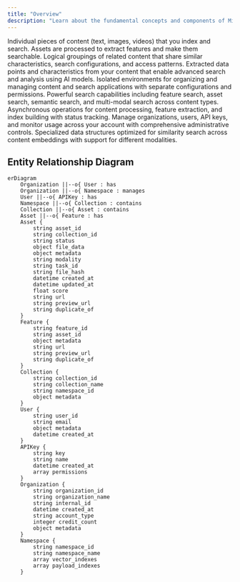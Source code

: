 ```yaml
---
title: "Overview"
description: "Learn about the fundamental concepts and components of Mixpeek"
---
```


<CardGroup cols={2}>
  <Card title="Assets" icon="file" href="/concepts/assets">
    Individual pieces of content (text, images, videos) that you index and search. Assets are processed to extract features and make them searchable.
  </Card>
  
  <Card title="Collections" icon="folder" href="/concepts/collections">
    Logical groupings of related content that share similar characteristics, search configurations, and access patterns.
  </Card>

  <Card title="Features" icon="puzzle-piece" href="/ingestion/extractors">
    Extracted data points and characteristics from your content that enable advanced search and analysis using AI models.
  </Card>

  <Card title="Namespaces" icon="box" href="/concepts/namespaces">
    Isolated environments for organizing and managing content and search applications with separate configurations and permissions.
  </Card>

  <Card title="Search" icon="magnifying-glass" href="/searching/queries">
    Powerful search capabilities including feature search, asset search, semantic search, and multi-modal search across content types.
  </Card>

  <Card title="Tasks" icon="list-check" href="/concepts/tasks">
    Asynchronous operations for content processing, feature extraction, and index building with status tracking.
  </Card>

  <Card title="Organizations" icon="building" href="/api-reference/organizations">
    Manage organizations, users, API keys, and monitor usage across your account with comprehensive administrative controls.
  </Card>

  <Card title="Embedding Models" icon="database" href="/overview/models/available-models">
    Specialized data structures optimized for similarity search across content embeddings with support for different modalities.
  </Card>
</CardGroup>


## Entity Relationship Diagram

```mermaid
erDiagram
    Organization ||--o{ User : has
    Organization ||--o{ Namespace : manages
    User ||--o{ APIKey : has
    Namespace ||--o{ Collection : contains
    Collection ||--o{ Asset : contains
    Asset ||--o{ Feature : has
    Asset {
        string asset_id
        string collection_id
        string status
        object file_data
        object metadata
        string modality
        string task_id
        string file_hash
        datetime created_at
        datetime updated_at
        float score
        string url
        string preview_url
        string duplicate_of
    }
    Feature {
        string feature_id
        string asset_id
        object metadata
        string url
        string preview_url
        string duplicate_of
    }
    Collection {
        string collection_id
        string collection_name
        string namespace_id
        object metadata
    }
    User {
        string user_id
        string email
        object metadata
        datetime created_at
    }
    APIKey {
        string key
        string name
        datetime created_at
        array permissions
    }
    Organization {
        string organization_id
        string organization_name
        string internal_id
        datetime created_at
        string account_type
        integer credit_count
        object metadata
    }
    Namespace {
        string namespace_id
        string namespace_name
        array vector_indexes
        array payload_indexes
    }
```